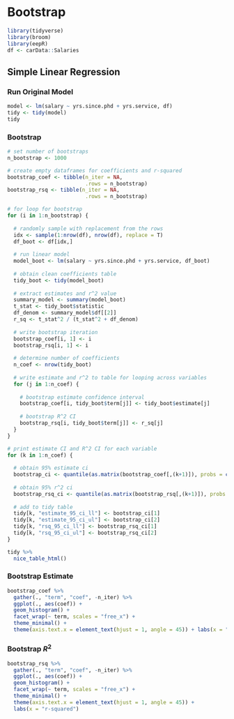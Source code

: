 # Bootstrap

```r
library(tidyverse)
library(broom)
library(eepR)
df <- carData::Salaries
```

## Simple Linear Regression

### Run Original Model
```r
model <- lm(salary ~ yrs.since.phd + yrs.service, df)
tidy <- tidy(model)
tidy
```

### Bootstrap
```r
# set number of bootstraps
n_bootstrap <- 1000

# create empty dataframes for coefficients and r-squared
bootstrap_coef <- tibble(n_iter = NA,
                         .rows = n_bootstrap)
bootstrap_rsq <- tibble(n_iter = NA,
                         .rows = n_bootstrap)

# for loop for bootstrap
for (i in 1:n_bootstrap) {
  
  # randomly sample with replacement from the rows
  idx <- sample(1:nrow(df), nrow(df), replace = T)
  df_boot <- df[idx,]
  
  # run linear model
  model_boot <- lm(salary ~ yrs.since.phd + yrs.service, df_boot)
  
  # obtain clean coefficients table
  tidy_boot <- tidy(model_boot)
  
  # extract estimates and r^2 value
  summary_model <- summary(model_boot)
  t_stat <- tidy_boot$statistic
  df_denom <- summary_model$df[[2]]
  r_sq <- t_stat^2 / (t_stat^2 + df_denom)
  
  # write bootstrap iteration
  bootstrap_coef[i, 1] <- i
  bootstrap_rsq[i, 1] <- i
  
  # determine number of coefficients
  n_coef <- nrow(tidy_boot)
  
  # write estimate and r^2 to table for looping across variables
  for (j in 1:n_coef) {
    
    # bootstrap estimate confidence interval
    bootstrap_coef[i, tidy_boot$term[j]] <- tidy_boot$estimate[j]
    
    # bootstrap R^2 CI
    bootstrap_rsq[i, tidy_boot$term[j]] <- r_sq[j]
  }
}

# print estimate CI and R^2 CI for each variable
for (k in 1:n_coef) {
  
  # obtain 95% estimate ci
  bootstrap_ci <- quantile(as.matrix(bootstrap_coef[,(k+1)]), probs = c(0.025, .975))
  
  # obtain 95% r^2 ci
  bootstrap_rsq_ci <- quantile(as.matrix(bootstrap_rsq[,(k+1)]), probs = c(0.025, .975))
  
  # add to tidy table
  tidy[k, "estimate_95_ci_ll"] <- bootstrap_ci[1]
  tidy[k, "estimate_95_ci_ul"] <- bootstrap_ci[2]
  tidy[k, "rsq_95_ci_ll"] <- bootstrap_rsq_ci[1]
  tidy[k, "rsq_95_ci_ul"] <- bootstrap_rsq_ci[2]
}

tidy %>%
  nice_table_html()
```

### Bootstrap Estimate
```r
bootstrap_coef %>%
  gather(., "term", "coef", -n_iter) %>%
  ggplot(., aes(coef)) +
  geom_histogram() +
  facet_wrap(~ term, scales = "free_x") +
  theme_minimal() +
  theme(axis.text.x = element_text(hjust = 1, angle = 45)) + labs(x = "estimate")
```

### Bootstrap $R^2$
```r
bootstrap_rsq %>%
  gather(., "term", "coef", -n_iter) %>%
  ggplot(., aes(coef)) +
  geom_histogram() +
  facet_wrap(~ term, scales = "free_x") +
  theme_minimal() +
  theme(axis.text.x = element_text(hjust = 1, angle = 45)) + 
  labs(x = "r-squared")
```
